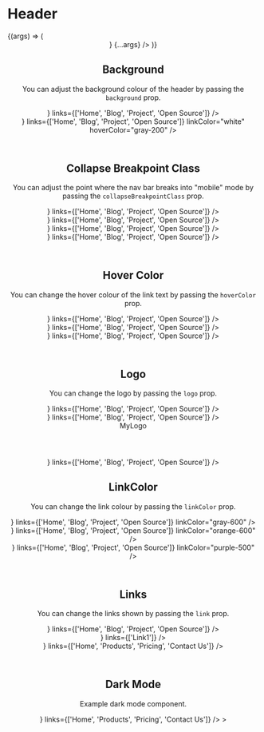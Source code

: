 

<Meta title="Header" component={Header} />

# Header

<Preview>
  <Story
    name="Basic"
    args={{ links: ['Home', 'Blog', 'Projects', 'Open Source'] }}
  >
    {(args) => (
      <Header
        logo={
          <div className="flex items-center">
            <Logo accent="blue-500" text="Haseeb" />
          </div>
        }
        {...args}
      />
    )}
  </Story>
</Preview>

<Props story="Basic" />

## Background

You can adjust the background colour of the header by passing the `background` prop.

<Preview>
  <Story name="Background">
    <div>
      <Header
        background="gray-200"
        logo={<Logo text="Haseeb" />}
        links={['Home', 'Blog', 'Project', 'Open Source']}
      />
      <Header
        background="blue-500"
        collapseBreakpointClass="md"
        logo={<Logo color="white" hoverColor="gray-200" text="Haseeb" />}
        links={['Home', 'Blog', 'Project', 'Open Source']}
        linkColor="white"
        hoverColor="gray-200"
      />
    </div>
  </Story>
</Preview>

## Collapse Breakpoint Class

You can adjust the point where the nav bar breaks into "mobile" mode by passing the `collapseBreakpointClass` prop.

<Preview>
  <Story name="Collapse Breakpoint Class">
    <div>
      <Header
        collapseBreakpointClass="sm"
        logo={<Logo text="Haseeb" />}
        links={['Home', 'Blog', 'Project', 'Open Source']}
      />
      <Header
        collapseBreakpointClass="md"
        logo={<Logo text="Haseeb" />}
        links={['Home', 'Blog', 'Project', 'Open Source']}
      />
      <Header
        collapseBreakpointClass="lg"
        logo={<Logo a text="Haseeb" />}
        links={['Home', 'Blog', 'Project', 'Open Source']}
      />
      <Header
        collapseBreakpointClass="xl"
        logo={<Logo text="Haseeb" />}
        links={['Home', 'Blog', 'Project', 'Open Source']}
      />
    </div>
  </Story>
</Preview>

## Hover Color

You can change the hover colour of the link text by passing the `hoverColor` prop.

<Preview>
  <Story name="Hover Colour">
    <div>
      <Header
        collapseBreakpointClass="md"
        hoverColor="gray-500"
        logo={<Logo text="Haseeb" />}
        links={['Home', 'Blog', 'Project', 'Open Source']}
      />
      <Header
        collapseBreakpointClass="md"
        hoverColor="purple-500"
        logo={<Logo text="Haseeb" />}
        links={['Home', 'Blog', 'Project', 'Open Source']}
      />
      <Header
        collapseBreakpointClass="md"
        hoverColor="green-500"
        logo={<Logo text="Haseeb" />}
        links={['Home', 'Blog', 'Project', 'Open Source']}
      />
    </div>
  </Story>
</Preview>

## Logo

You can change the logo by passing the `logo` prop.

<Preview>
  <Story name="Left Logo">
    <div>
      <Header
        logo={<Logo text="Haseeb" />}
        links={['Home', 'Blog', 'Project', 'Open Source']}
      />
      <Header
        logo={<img src="https://placehold.it/50x50" alt="My CDN placeholder" />}
        links={['Home', 'Blog', 'Project', 'Open Source']}
      />
      <Header
        logo={<div className="text-gray-500">MyLogo</div>}
        links={['Home', 'Blog', 'Project', 'Open Source']}
      />
    </div>
  </Story>
</Preview>

## LinkColor

You can change the link colour by passing the `linkColor` prop.

<Preview>
  <Story name="Link Colour">
    <div>
      <Header
        logo={<Logo text="Haseeb" />}
        links={['Home', 'Blog', 'Project', 'Open Source']}
        linkColor="gray-600"
      />
      <Header
        logo={<Logo text="Haseeb" />}
        links={['Home', 'Blog', 'Project', 'Open Source']}
        linkColor="orange-600"
      />
      <Header
        logo={<Logo text="Haseeb" />}
        links={['Home', 'Blog', 'Project', 'Open Source']}
        linkColor="purple-500"
      />
    </div>
  </Story>
</Preview>

## Links

You can change the links shown by passing the `link` prop.

<Preview>
  <Story name="Links">
    <div>
      <Header
        logo={<Logo text="Haseeb" />}
        links={['Home', 'Blog', 'Project', 'Open Source']}
      />
      <Header logo={<Logo text="Haseeb" />} links={['Link1']} />
      <Header
        logo={<Logo text="Haseeb" />}
        links={['Home', 'Products', 'Pricing', 'Contact Us']}
      />
    </div>
  </Story>
</Preview>

## Dark Mode

Example dark mode component.

<Preview>
  <Story name="Dark Mode">
    <Header
      background="gray-800"
      linkColor={theme.dark.text}
      logo={<Logo accent="gray-100" color="white" text="Haseeb" />}
      links={['Home', 'Products', 'Pricing', 'Contact Us']}
    />
    >
  </Story>
</Preview>
